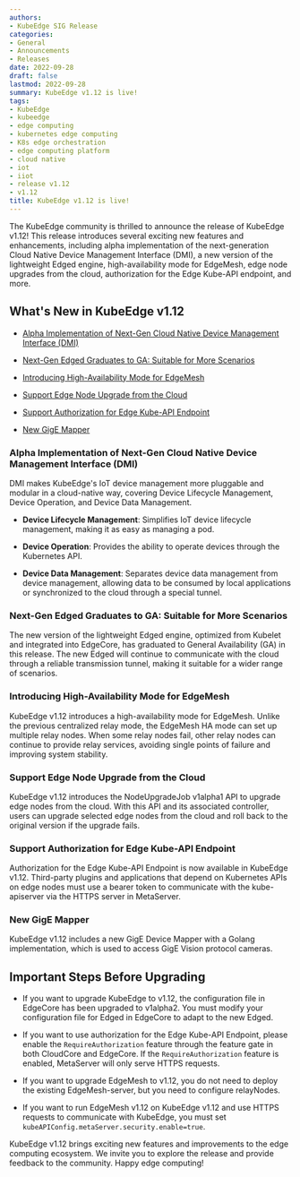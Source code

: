 ```yaml
---
authors:
- KubeEdge SIG Release
categories:
- General
- Announcements
- Releases
date: 2022-09-28
draft: false
lastmod: 2022-09-28
summary: KubeEdge v1.12 is live!
tags:
- KubeEdge
- kubeedge
- edge computing
- kubernetes edge computing
- K8s edge orchestration
- edge computing platform
- cloud native
- iot
- iiot
- release v1.12
- v1.12
title: KubeEdge v1.12 is live!
---
```


The KubeEdge community is thrilled to announce the release of KubeEdge v1.12! This release introduces several exciting new features and enhancements, including alpha implementation of the next-generation Cloud Native Device Management Interface (DMI), a new version of the lightweight Edged engine, high-availability mode for EdgeMesh, edge node upgrades from the cloud, authorization for the Edge Kube-API endpoint, and more.

## What's New in KubeEdge v1.12

- [Alpha Implementation of Next-Gen Cloud Native Device Management Interface (DMI)](#alpha-implementation-of-next-gen-cloud-native-device-management-interface-dmi)

- [Next-Gen Edged Graduates to GA: Suitable for More Scenarios](#next-gen-edged-graduates-to-ga-suitable-for-more-scenarios)

- [Introducing High-Availability Mode for EdgeMesh](#introducing-high-availability-mode-for-edgemesh)

- [Support Edge Node Upgrade from the Cloud](#support-edge-node-upgrade-from-the-cloud)

- [Support Authorization for Edge Kube-API Endpoint](#support-authorization-for-edge-kube-api-endpoint)

- [New GigE Mapper](#new-gige-mapper)

### Alpha Implementation of Next-Gen Cloud Native Device Management Interface (DMI)

DMI makes KubeEdge's IoT device management more pluggable and modular in a cloud-native way, covering Device Lifecycle Management, Device Operation, and Device Data Management.

- **Device Lifecycle Management**: Simplifies IoT device lifecycle management, making it as easy as managing a pod.

- **Device Operation**: Provides the ability to operate devices through the Kubernetes API.

- **Device Data Management**: Separates device data management from device management, allowing data to be consumed by local applications or synchronized to the cloud through a special tunnel.

### Next-Gen Edged Graduates to GA: Suitable for More Scenarios

The new version of the lightweight Edged engine, optimized from Kubelet and integrated into EdgeCore, has graduated to General Availability (GA) in this release. The new Edged will continue to communicate with the cloud through a reliable transmission tunnel, making it suitable for a wider range of scenarios.

### Introducing High-Availability Mode for EdgeMesh

KubeEdge v1.12 introduces a high-availability mode for EdgeMesh. Unlike the previous centralized relay mode, the EdgeMesh HA mode can set up multiple relay nodes. When some relay nodes fail, other relay nodes can continue to provide relay services, avoiding single points of failure and improving system stability.

### Support Edge Node Upgrade from the Cloud

KubeEdge v1.12 introduces the NodeUpgradeJob v1alpha1 API to upgrade edge nodes from the cloud. With this API and its associated controller, users can upgrade selected edge nodes from the cloud and roll back to the original version if the upgrade fails.

### Support Authorization for Edge Kube-API Endpoint

Authorization for the Edge Kube-API Endpoint is now available in KubeEdge v1.12. Third-party plugins and applications that depend on Kubernetes APIs on edge nodes must use a bearer token to communicate with the kube-apiserver via the HTTPS server in MetaServer.

### New GigE Mapper

KubeEdge v1.12 includes a new GigE Device Mapper with a Golang implementation, which is used to access GigE Vision protocol cameras.

## Important Steps Before Upgrading

- If you want to upgrade KubeEdge to v1.12, the configuration file in EdgeCore has been upgraded to v1alpha2. You must modify your configuration file for Edged in EdgeCore to adapt to the new Edged.

- If you want to use authorization for the Edge Kube-API Endpoint, please enable the `RequireAuthorization` feature through the feature gate in both CloudCore and EdgeCore. If the `RequireAuthorization` feature is enabled, MetaServer will only serve HTTPS requests.

- If you want to upgrade EdgeMesh to v1.12, you do not need to deploy the existing EdgeMesh-server, but you need to configure relayNodes.

- If you want to run EdgeMesh v1.12 on KubeEdge v1.12 and use HTTPS requests to communicate with KubeEdge, you must set `kubeAPIConfig.metaServer.security.enable=true`.

KubeEdge v1.12 brings exciting new features and improvements to the edge computing ecosystem. We invite you to explore the release and provide feedback to the community. Happy edge computing!
